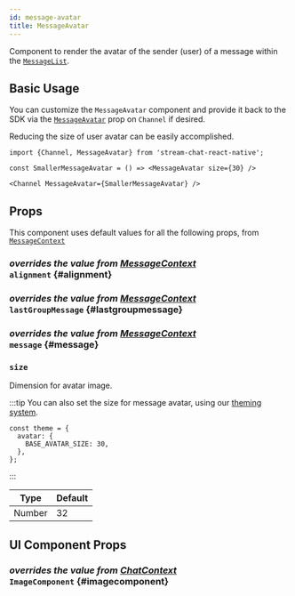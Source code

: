```yaml
---
id: message-avatar
title: MessageAvatar
---
```




Component to render the avatar of the sender (user) of a message within the [`MessageList`](../../message-list).

## Basic Usage

You can customize the `MessageAvatar` component and provide it back to the SDK via the [`MessageAvatar`](../../../ui-components/channel#messageavatar) prop on `Channel` if desired.

Reducing the size of user avatar can be easily accomplished.

```tsx
import {Channel, MessageAvatar} from 'stream-chat-react-native';

const SmallerMessageAvatar = () => <MessageAvatar size={30} />

<Channel MessageAvatar={SmallerMessageAvatar} />
```

## Props

This component uses default values for all the following props, from [`MessageContext`](../../../state-and-offline-support/contexts/message-context)

### <div class="label description">_overrides the value from [MessageContext](../../../state-and-offline-support/contexts/message-context#alignment)_</div> `alignment` {#alignment}

<Alignment />

### <div class="label description">_overrides the value from [MessageContext](../../../state-and-offline-support/contexts/message-context#lastgroupmessage)_</div> `lastGroupMessage` {#lastgroupmessage}

<LastGroupMessage />

### <div class="label description">_overrides the value from [MessageContext](../../../state-and-offline-support/contexts/message-context#message)_</div> `message` {#message}

<MessageProp />

### `size`

Dimension for avatar image.

:::tip
You can also set the size for message avatar, using our [theming system](../../theme).

```tsx
const theme = {
  avatar: {
    BASE_AVATAR_SIZE: 30,
  },
};
```

:::

| Type   | Default |
| ------ | ------- |
| Number | 32      |

## UI Component Props

### <div class="label description">_overrides the value from [ChatContext](../../state-and-offline-support/contexts/chat-context#imagecomponent)_</div> `ImageComponent` {#imagecomponent}

<ImageComponent />

